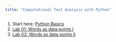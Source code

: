 ```yaml
---
title: "Computational Text Analysis with Python"
---
```


1. Start here: [Python Basics](basic-python.qmd)
2. [Lab 01: Words as data points I](lab_01.qmd)
2. [Lab 02: Words as data points II](lab_02.qmd)
